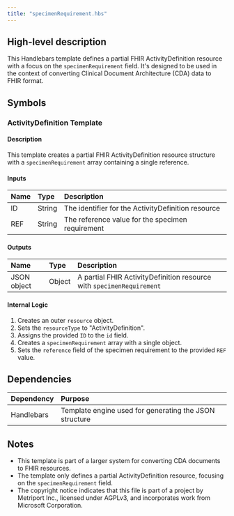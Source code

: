 ```yaml
---
title: "specimenRequirement.hbs"
---
```


## High-level description
This Handlebars template defines a partial FHIR ActivityDefinition resource with a focus on the `specimenRequirement` field. It's designed to be used in the context of converting Clinical Document Architecture (CDA) data to FHIR format.

## Symbols

### ActivityDefinition Template
#### Description
This template creates a partial FHIR ActivityDefinition resource structure with a `specimenRequirement` array containing a single reference.

#### Inputs
| Name | Type | Description |
|:-----|:-----|:------------|
| ID | String | The identifier for the ActivityDefinition resource |
| REF | String | The reference value for the specimen requirement |

#### Outputs
| Name | Type | Description |
|:-----|:-----|:------------|
| JSON object | Object | A partial FHIR ActivityDefinition resource with `specimenRequirement` |

#### Internal Logic
1. Creates an outer `resource` object.
2. Sets the `resourceType` to "ActivityDefinition".
3. Assigns the provided `ID` to the `id` field.
4. Creates a `specimenRequirement` array with a single object.
5. Sets the `reference` field of the specimen requirement to the provided `REF` value.

## Dependencies
| Dependency | Purpose |
|:-----------|:--------|
| Handlebars | Template engine used for generating the JSON structure |

## Notes
- This template is part of a larger system for converting CDA documents to FHIR resources.
- The template only defines a partial ActivityDefinition resource, focusing on the `specimenRequirement` field.
- The copyright notice indicates that this file is part of a project by Metriport Inc., licensed under AGPLv3, and incorporates work from Microsoft Corporation.